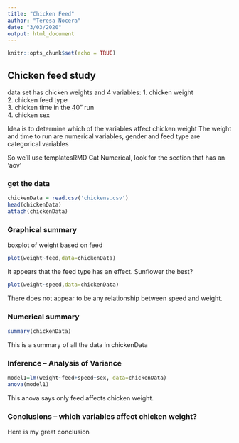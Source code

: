 ```yaml
---
title: "Chicken Feed"
author: "Teresa Nocera"
date: "3/03/2020"
output: html_document
---
```


```r
knitr::opts_chunk$set(echo = TRUE)

```

##  Chicken feed study  

data set has chicken weights and 4 variables:
  1.  chicken weight  
  2.  chicken feed type  
  3.  chicken time in the 40" run  
  4.  chicken sex   

Idea is to determine which of the variables affect chicken weight 
The weight and time to run are numerical variables, gender and feed type are categorical variables

So we'll use templatesRMD Cat Numerical, look for the section that has an 'aov'

<!-- This question is like a bunch of t-tests, but instead of doing the t-test a bunch of times we use ANOVA to do all the comparisons at once!  !-->

### get the data

```r
chickenData = read.csv('chickens.csv')
head(chickenData)
attach(chickenData)
```

### Graphical summary

<!-- plot chicken weight against each of the three explanatory variables.  weight against a categorial varable is a boxplot, weight against a numerical variable is a scatter plot !-->

boxplot of weight based on feed

```r
plot(weight~feed,data=chickenData)
```

It appears that the feed type has an effect. Sunflower the best?

```r
plot(weight~speed,data=chickenData)
```

There does not appear to be any relationship between speed and weight.




### Numerical summary

```r
summary(chickenData)
```
This is a summary of all the data in chickenData


### Inference -- Analysis of Variance

```r
model1=lm(weight~feed+speed+sex, data=chickenData)
anova(model1)
```

This anova says only feed affects chicken weight.


###  Conclusions  -- which variables affect chicken weight?

Here is my great conclusion


